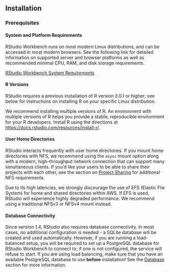 ## Installation

### Prerequisites

#### System and Platform Requirements

RStudio Workbench runs on most modern Linux distributions, and can be accessed in most modern browsers. See the following link for detailed information on supported server and browser platforms as well as recommended minimal CPU, RAM, and disk storage requirements.

[RStudio Workbench System Requirements](https://docs.rstudio.com/rsp/requirements/)

#### R Versions

RStudio requires a previous installation of R version 3.0.1 or higher; see below for instructions on installing R on your specific Linux distribution.

We recommend installing multiple versions of R. An environment with multiple versions of R helps you provide a stable, reproducible environment for your R developers. Install R using the directions at <https://docs.rstudio.com/resources/install-r/>.

#### User Home Directories

RStudio interacts frequently with user home directories. If you mount home directories with NFS, we recommend using the `async` mount option along with a modern, high-throughput network connection that can support many simultaneous clients. If you'd like your users to be able to share their projects with each other, see the section on [Project Sharing](../r_sessions/project_sharing.qmd) for additional NFS requirements.

::: {.callout-note}
Due to its high latencies, we strongly discourage the use of EFS (Elastic File System) for home and shared directories within AWS. If EFS is used, RStudio will experience highly degraded performance. We recommend using a traditional NFSv3 or NFSv4 mount instead.
:::

#### Database Connectivity

Since version 1.4, RStudio also requires database connectivity. In most cases, no additional configuration is needed - a SQLite database will be created and used automatically. However, if you are running a load-balanced setup, you will be required to set up a PostgreSQL database for RStudio Workbench to connect to; if one is not configured, the service will refuse to start. If you are using load balancing, make sure that you have an available PostgreSQL database to use **before** installation! See the [Database](../database/database.qmd) section for more information.
